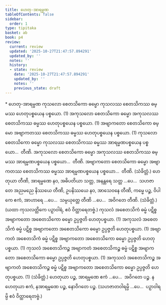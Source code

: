 ```yaml
---
title: ဟေတု-အာရမ္မဏ
tableOfContents: false
sidebar:
  order: 1
type: tipitaka
basket: ab
book: p4
review:
  current: review
  updated: '2025-10-27T21:47:57.894291'
  updated_by: ''
  notes: ''
  history:
  - state: review
    date: '2025-10-27T21:47:57.894291'
    updated_by: ''
    notes: ''
    previous_state: draft
---
```



<ReviewStatus review={frontmatter.review} showDetails={true} />

<HypothesisAnnotation frontmatter={frontmatter} />

<DynamicBreadcrumb />

<Paragraph type="center" book="p4">
* ဟေတု-အာရမ္မဏ
</Paragraph>

<Division number="13" book="p4" e="ch" v="39" p="598">

<Paragraph number="1366" book="p4">
ကုသလော စေတသိကော ဓမ္မော ကုသလဿ စေတသိကဿ ဓမ္မဿ ဟေတုပစ္စယေန ပစ္စယော. (1)
</Paragraph>

<Paragraph number="1367" book="p4">
အကုသလော စေတသိကော ဓမ္မော အကုသလဿ စေတသိကဿ ဓမ္မဿ ဟေတုပစ္စယေန ပစ္စယော. (1)
</Paragraph>

<Paragraph number="1368" book="p4">
အဗျာကတော စေတသိကော ဓမ္မော အဗျာကတဿ စေတသိကဿ ဓမ္မဿ ဟေတုပစ္စယေန ပစ္စယော. (1)
</Paragraph>

<Paragraph number="1369" book="p4">
ကုသလော စေတသိကော ဓမ္မော ကုသလဿ စေတသိကဿ ဓမ္မဿ အာရမ္မဏပစ္စယေန ပစ္စယော…  တီဏိ.
</Paragraph>

<Paragraph number="1370" book="p4">
အကုသလော စေတသိကော ဓမ္မော အကုသလဿ စေတသိကဿ ဓမ္မဿ အာရမ္မဏပစ္စယေန ပစ္စယော…  တီဏိ.
</Paragraph>

<Paragraph number="1371" book="p4">
အဗျာကတော စေတသိကော ဓမ္မော အဗျာကတဿ စေတသိကဿ ဓမ္မဿ အာရမ္မဏပစ္စယေန ပစ္စယော…  တီဏိ. (သံခိတ္တံ.)
</Paragraph>

</Division>
<Division number="14" book="p4" e="ch" v="39" p="598">

<Paragraph number="1372" book="p4">
ဟေတုယာ တီဏိ, အာရမ္မဏေ နဝ, အဓိပတိယာ သတ္တ, အနန္တရေ သတ္တ …ပေ…  သဟဇာတေ အညမညေ နိဿယေ တီဏိ, ဥပနိဿယေ နဝ, အာသေဝနေ တီဏိ, ကမ္မေ ပဉ္စ, ဝိပါကေ ဧကံ, အာဟာရေ …ပေ…  သမ္ပယုတ္တေ တီဏိ …ပေ…  အဝိဂတေ တီဏိ. (သံခိတ္တံ.)
</Paragraph>

<Paragraph number="1373" book="p4">
(ယထာ ကုသလတ္တိကေ ပဉှာဝါရံ, ဧဝံ ဝိတ္ထာရေတဗ္ဗံ.)
</Paragraph>

</Division>
<Division number="15" book="p4" e="ch" v="39" p="598">

<Paragraph number="1374" book="p4">
ကုသလံ အစေတသိကံ ဓမ္မံ ပဋိစ္စ အဗျာကတော အစေတသိကော ဓမ္မော ဥပ္ပဇ္ဇတိ ဟေတုပစ္စယာ. (1)
</Paragraph>

<Paragraph number="1375" book="p4">
အကုသလံ အစေတသိကံ ဓမ္မံ ပဋိစ္စ အဗျာကတော အစေတသိကော ဓမ္မော ဥပ္ပဇ္ဇတိ ဟေတုပစ္စယာ. (1)
</Paragraph>

<Paragraph number="1376" book="p4">
အဗျာကတံ အစေတသိကံ ဓမ္မံ ပဋိစ္စ အဗျာကတော အစေတသိကော ဓမ္မော ဥပ္ပဇ္ဇတိ ဟေတုပစ္စယာ. (1)
</Paragraph>

<Paragraph number="1377" book="p4">
ကုသလံ အစေတသိကဉ္စ အဗျာကတံ အစေတသိကဉ္စ ဓမ္မံ ပဋိစ္စ အဗျာကတော အစေတသိကော ဓမ္မော ဥပ္ပဇ္ဇတိ ဟေတုပစ္စယာ. (1)
</Paragraph>

<Paragraph number="1378" book="p4">
အကုသလံ အစေတသိကဉ္စ အဗျာကတံ အစေတသိကဉ္စ ဓမ္မံ ပဋိစ္စ အဗျာကတော အစေတသိကော ဓမ္မော ဥပ္ပဇ္ဇတိ ဟေတုပစ္စယာ. (1) (သံခိတ္တံ.)
</Paragraph>

</Division>
<Division number="16" book="p4" e="ch" v="39" p="598">

<Paragraph number="1379" book="p4">
ဟေတုယာ ပဉ္စ, အာရမ္မဏေ ဧကံ …ပေ…  အဝိဂတေ ပဉ္စ.
</Paragraph>

<Paragraph number="1380" book="p4">
နဟေတုယာ ဧကံ, နအာရမ္မဏေ ပဉ္စ, နောဝိဂတေ ပဉ္စ.
</Paragraph>

<Paragraph number="1381" book="p4">
(သဟဇာတဝါရမ္ပိ …ပေ…  ပဉှာဝါရမ္ပိ ဧဝံ ဝိတ္ထာရေတဗ္ဗံ.)
</Paragraph>
</Division>